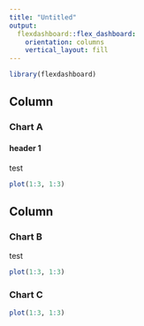 ```yaml
---
title: "Untitled"
output: 
  flexdashboard::flex_dashboard:
    orientation: columns
    vertical_layout: fill
---
```


```r
library(flexdashboard)
```

Column {data-width=650}
-----------------------------------------------------------------------

### Chart A
#### header 1
test
```r
plot(1:3, 1:3)
```

Column {data-width=350}
-----------------------------------------------------------------------

### Chart B

test

```r
plot(1:3, 1:3)
```

### Chart C

```r
plot(1:3, 1:3)
```

